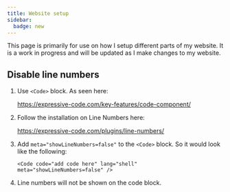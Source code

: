```yaml
---
title: Website setup
sidebar:
  badge: new
---
```


This page is primarily for use on how I setup different parts of my website. It is a work in progress and will be updated as I make changes to my website.


## Disable line numbers


<Steps>

1. Use `<Code>` block. As seen here:

    https://expressive-code.com/key-features/code-component/

2. Follow the installation on Line Numbers here:

    https://expressive-code.com/plugins/line-numbers/

3. Add `meta="showLineNumbers=false"` to the `<Code>` block. So it would look like the following:

    ```mdx
    <Code code="add code here" lang="shell" meta="showLineNumbers=false" />
    ```

4. Line numbers will not be shown on the code block.

</Steps>
